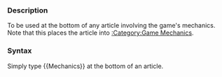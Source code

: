 ===Description===
To be used at the bottom of any article involving the game's mechanics. Note that this places the article into [[:Category:Game Mechanics]].

===Syntax===
Simply type <nowiki>{{Mechanics}}</nowiki> at the bottom of an article.

<includeonly>[[Category:Article management templates|{{PAGENAME}}]]</includeonly><noinclude>[[Category:Template documentation|{{PAGENAME}}]]</noinclude>